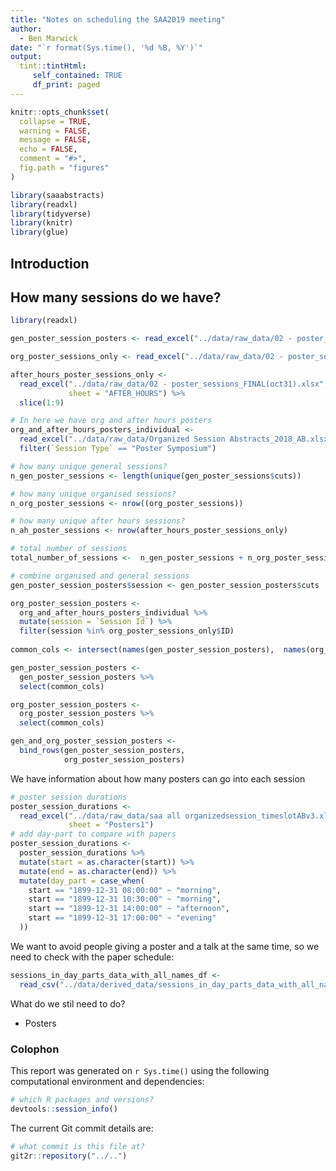 ```yaml
---
title: "Notes on scheduling the SAA2019 meeting"
author:
  - Ben Marwick
date: "`r format(Sys.time(), '%d %B, %Y')`"
output:
  tint::tintHtml: 
     self_contained: TRUE
     df_print: paged
---
```



<!-- This is the format for text comments that will be ignored during renderings. Do not put R code in these comments because it will not be ignored. -->

```r
knitr::opts_chunk$set(
  collapse = TRUE,
  warning = FALSE,
  message = FALSE,
  echo = FALSE,
  comment = "#>",
  fig.path = "figures"
)

library(saaabstracts)
library(readxl)
library(tidyverse)
library(knitr)
library(glue)

```
## Introduction



## How many sessions do we have?

```r
library(readxl)

gen_poster_session_posters <- read_excel("../data/raw_data/02 - poster_sessions_FINAL(oct31).xlsx")

org_poster_sessions_only <- read_excel("../data/raw_data/02 - poster_sessions_FINAL(oct31).xlsx", sheet = "ORGANIZED_POSTER_SESSION_SIZES")

after_hours_poster_sessions_only <- 
  read_excel("../data/raw_data/02 - poster_sessions_FINAL(oct31).xlsx", 
             sheet = "AFTER_HOURS") %>% 
  slice(1:9)

# In here we have org and after hours posters
org_and_after_hours_posters_individual <- 
  read_excel("../data/raw_data/Organized Session Abstracts_2018_AB.xlsx") %>% 
  filter(`Session Type` == "Poster Symposium")

# how many unique general sessions? 
n_gen_poster_sessions <- length(unique(gen_poster_sessions$cuts))

# how many unique organised sessions? 
n_org_poster_sessions <- nrow((org_poster_sessions))

# how many unique after hours sessions? 
n_ah_poster_sessions <- nrow(after_hours_poster_sessions_only)

# total number of sessions
total_number_of_sessions <-  n_gen_poster_sessions + n_org_poster_sessions + n_ah_poster_sessions

# combine organised and general sessions
gen_poster_session_posters$session <- gen_poster_session_posters$cuts

org_poster_session_posters <- 
  org_and_after_hours_posters_individual %>% 
  mutate(session = `Session Id`) %>% 
  filter(session %in% org_poster_sessions_only$ID) 
  
common_cols <- intersect(names(gen_poster_session_posters),  names(org_poster_session_posters))

gen_poster_session_posters <- 
  gen_poster_session_posters %>% 
  select(common_cols)

org_poster_session_posters <- 
  org_poster_session_posters %>% 
  select(common_cols)

gen_and_org_poster_session_posters <- 
  bind_rows(gen_poster_session_posters, 
            org_poster_session_posters)

```

We have information about how many posters can go into each session

```r
# poster session durations
poster_session_durations <- 
  read_excel("../data/raw_data/saa all organizedsession_timeslotABv3.xls", 
             sheet = "Posters1")
# add day-part to compare with papers
poster_session_durations <- 
  poster_session_durations %>% 
  mutate(start = as.character(start)) %>% 
  mutate(end = as.character(end)) %>% 
  mutate(day_part = case_when(
    start == "1899-12-31 08:00:00" ~ "morning",
    start == "1899-12-31 10:30:00" ~ "morning",
    start == "1899-12-31 14:00:00" ~ "afternoon",
    start == "1899-12-31 17:00:00" ~ "evening"
  ))
```

We want to avoid people giving a poster and a talk at the same time, so we need to check with the paper schedule:

```r
sessions_in_day_parts_data_with_all_names_df <- 
  read_csv("../data/derived_data/sessions_in_day_parts_data_with_all_names_df.csv")
```




What do we stil need to do?

- Posters 


### Colophon

This report was generated on `r Sys.time()` using the following computational environment and dependencies: 

```r
# which R packages and versions?
devtools::session_info()
```

The current Git commit details are:

```r
# what commit is this file at? 
git2r::repository("../..")
```

